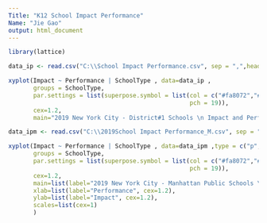 ---
Title: "K12 School Impact Performance"
Name: "Jie Gao"
output: html_document
---

```{r}
library(lattice)
```



```{r}
data_ip <- read.csv("C:\\School Impact Performance.csv", sep = ",",header = TRUE)
```


```{r,fig.width=8,fig.height=5}
xyplot(Impact ~ Performance | SchoolType , data=data_ip , 
       groups = SchoolType,
       par.settings = list(superpose.symbol = list(col = c("#fa8072","#7a90e0","#40e0d0","#ffc380"),
                                                   pch = 19)),
       cex=1.2,
       main="2019 New York City - District#1 Schools \n Impact and Performance")
```


```{r}
data_ipm <- read.csv("C:\\2019School Impact Performance_M.csv", sep = ",",header = TRUE)
```


```{r,fig.width=10,fig.height=10}
xyplot(Impact ~ Performance | SchoolType , data=data_ipm ,type = c("p", "r") ,
       groups = SchoolType,
       par.settings = list(superpose.symbol = list(col = c("#fa8072","#7a90e0","#40e0d0","#ffc380"),
                                                   pch = 19)),
       cex=1.2,
       main=list(label="2019 New York City - Manhattan Public Schools \n Impact and Performance",cex=1.5),
       xlab=list(label="Performance", cex=1.2),
       ylab=list(label="Impact", cex=1.2),
       scales=list(cex=1)
       )
```






